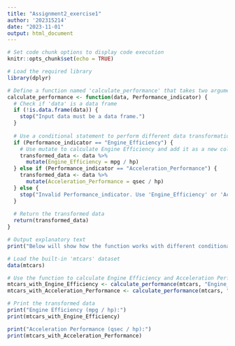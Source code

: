 ```yaml
---
title: "Assignment2_exercise1"
author: '202315214'
date: "2023-11-01"
output: html_document
---
```

```r
# Set code chunk options to display code execution
knitr::opts_chunk$set(echo = TRUE)

# Load the required library
library(dplyr)

# Define a function named 'calculate_performance' that takes two arguments 'data' and 'Performance_indicator'
calculate_performance <- function(data, Performance_indicator) {
  # Check if 'data' is a data frame
  if (!is.data.frame(data)) {
    stop("Input data must be a data frame.")
  }
  
  # Use a conditional statement to perform different data transformations
  if (Performance_indicator == "Engine_Efficiency") {
    # Use mutate to calculate Engine Efficiency and add it as a new column
    transformed_data <- data %>%
      mutate(Engine_Efficiency = mpg / hp)
  } else if (Performance_indicator == "Acceleration_Performance") {
    transformed_data <- data %>%
      mutate(Acceleration_Performance = qsec / hp)
  } else {
    stop("Invalid Performance_indicator. Use 'Engine_Efficiency' or 'Acceleration_Performance'.")
  }
  
  # Return the transformed data
  return(transformed_data)
}

# Output explanatory text
print("Below will show how the function works with different conditional argument inputs.")

# Load the built-in 'mtcars' dataset
data(mtcars)

# Use the function to calculate Engine Efficiency and Acceleration Performance
mtcars_with_Engine_Efficiency <- calculate_performance(mtcars, "Engine_Efficiency")
mtcars_with_Acceleration_Performance <- calculate_performance(mtcars, "Acceleration_Performance")

# Print the transformed data
print("Engine Efficiency (mpg / hp):")
print(mtcars_with_Engine_Efficiency)

print("Acceleration Performance (qsec / hp):")
print(mtcars_with_Acceleration_Performance)

```
